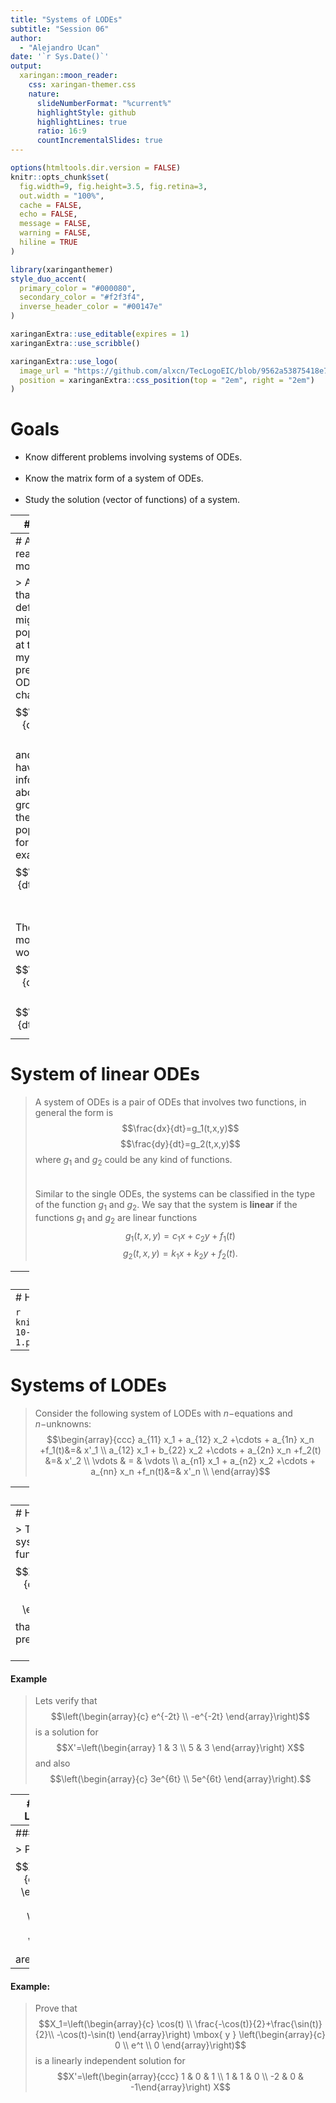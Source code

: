 ```yaml
---
title: "Systems of LODEs"
subtitle: "Session 06"
author: 
  - "Alejandro Ucan"
date: '`r Sys.Date()`'
output:
  xaringan::moon_reader:
    css: xaringan-themer.css
    nature:
      slideNumberFormat: "%current%"
      highlightStyle: github
      highlightLines: true
      ratio: 16:9
      countIncrementalSlides: true
---
```


```r
options(htmltools.dir.version = FALSE)
knitr::opts_chunk$set(
  fig.width=9, fig.height=3.5, fig.retina=3,
  out.width = "100%",
  cache = FALSE,
  echo = FALSE,
  message = FALSE, 
  warning = FALSE,
  hiline = TRUE
)
```

```r
library(xaringanthemer)
style_duo_accent(
  primary_color = "#000080",
  secondary_color = "#f2f3f4",
  inverse_header_color = "#00147e"
)
```

```r
xaringanExtra::use_editable(expires = 1)
xaringanExtra::use_scribble()
```

```r
xaringanExtra::use_logo(
  image_url = "https://github.com/alxcn/TecLogoEIC/blob/9562a53875418e749a296c85808a19c85fc4be74/IngenieriaCiencias_Horizontal_RGB.png",
  position = xaringanExtra::css_position(top = "2em", right = "2em")
)
```
# Goals

* Know different problems involving systems of ODEs. <br/><br/>
* Know the matrix form of a system of ODEs. <br/><br/>
* Study the solution (vector of functions) of a system.

---
# Recall

> To model the population growth we use a function $P(t)$ that represents the population at time $t.$ The main hypothesis is that the speed of growth is proportional to the population, $$\frac{dP}{dt}=kP.$$ What if we consider a population that migrates to another country? <br/><br/>
 $$\frac{dP}{dt}=kP-r.$$ <br/><br/>
But, in the real world the population that migrates is not constant in time, so the previous model is not so real.

---
# A more realistic model

> Assume that $R(t)$ defines the migrate population at time $t,$ so my previous ODE changes to $$\frac{dP}{dt}=kP-R,$$ and if we have information about the growth of the migrate population, for example $$\frac{dR}{dt}=sR.$$ <br/><br/> 
Then the model would be $$\frac{dP}{dt}=kP-R,$$ $$\frac{dR}{dt}=sR.$$


---
# System of linear ODEs

> A system of ODEs is a pair of ODEs that involves two functions, in general the form is $$\frac{dx}{dt}=g_1(t,x,y)$$ $$\frac{dy}{dt}=g_2(t,x,y)$$  where $g_1$ and $g_2$ could be any kind of functions. <br/><br/><br/>
Similar to the single ODEs, the systems can be classified in the type of the function $g_1$ and $g_2.$ We say that the system is __linear__ if the functions $g_1$ and $g_2$ are linear functions $$g_1(t,x,y)=c_1x+c_2y+f_1(t)$$ $$g_2(t,x,y)=k_1 x+k_2y+f_2(t).$$

---
# Prey-Predator System

> Assume that we have two species that interact in an ecosystem, such that $x(t)$ and $y(t)$ measures the population at time $t.$ Where $x(t)$ is a vegetarian species and $y(t)$ is a carnivore (consume $x(t)$) then $$\frac{dy}{dt}=-ay+bxy$$ $$\frac{dx}{dt}=cx-dxy$$  where: <br/><br/>
* $a$ is the rate of natural death for the carnivore. <br/><br/>
* $b$ is the rate of growth of the carnivore population per vegetarian. <br/><br/>
* $c$ is the rate of natural death for the vegetarian. <br/><br/>
* $d$ is the rate of growth of the vegetarian population per carnivore. <br/><br/>

This model is known as the __Lotka-Volterra for prey-predator.__

---
# How does it look a solution for that system?

```r
knitr::include_graphics("https://strimas.com/post/2017-10-13-lotka-volterra/index_files/figure-html/time-plot-1.png")
```
---
# Systems of LODEs

> Consider the following system of LODEs with $n-$equations and $n-$unknowns:
 $$\begin{array}{ccc} a_{11} x_1 + a_{12} x_2 +\cdots + a_{1n} x_n +f_1(t)&=& x'_1 \\ a_{12} x_1 + b_{22} x_2 +\cdots + a_{2n} x_n +f_2(t) &=& x'_2 \\ \vdots & = & \vdots \\ a_{n1} x_1 + a_{n2} x_2 +\cdots + a_{nn} x_n +f_n(t)&=& x'_n \\ \end{array}$$  

---
## Matrix form

> Last expressión can be expresed as:

$$\left(\begin{array}{c} x'_1 \\ x'_2 \\ \vdots \\ x'_n \end{array}\right) =\left(\begin{array}{c} a_{11} & a_{12} & \ldots & a_{1n}\\ a_{21} & a_{22} & \ldots & a_{2n} \\ \vdots & \vdots & \ddots & \vdots  \\ a_{n1} & a_{n2} & \ldots & a_{nn} \end{array}\right) \left(\begin{array}{c} x_1 \\ x_2 \\ \vdots \\ x_n \end{array}\right)+ \left(\begin{array}{c} f_1(t) \\ f_2(t) \\ \vdots \\ f_n(t) \end{array}\right)$$
$$ X' = A X+F$$

---
# How is the solution?

> The solution of a system is a vector of functions $$X=\left(\begin{array}{c} x_1(t) \\ x_2(t) \\ \vdots \\ x_n(t) \end{array}\right)$$ that satisfies the previous equations.
<br/><br/>

---
#### Example

> Lets verify that $$\left(\begin{array}{c} e^{-2t} \\ -e^{-2t}  \end{array}\right)$$ is a solution for $$X'=\left(\begin{array} 1 & 3 \\ 5 & 3 \end{array}\right) X$$ and also $$\left(\begin{array}{c} 3e^{6t} \\ 5e^{6t}  \end{array}\right).$$

---
# Superposition and Linear Independence

> __Superposition:__ if $X_1$ and $X_2$ are solutions of the system, then $$c_1 X_1+c_2 X_2$$ is also a solution. <br/><br/>
__Definition:__ we say that the vector solution $X_1, \, X_2,\, \cdots,\, X_n$ are __linealmente indepentiendes__ if the linear combination $$c_1 X_1+c_2 X_2+\cdots + c_n X_n=O$$ where $O$ is the zero function, we have that $c_1=c_2=\cdots=c_n=0.$

---
#### Example:

> Prove that $$X_1=\left(\begin{array}{c} e^{-2t} \\ -e^{-2t}  \end{array}\right)\quad \mbox{y} \quad \left(\begin{array}{c} 3e^{6t} \\ 5e^{6t}  \end{array}\right)$$ are linearly independent.

---
#### Example:

> Prove that $$X_1=\left(\begin{array}{c} \cos(t) \\ \frac{-\cos(t)}{2}+\frac{\sin(t)}{2}\\ -\cos(t)-\sin(t) \end{array}\right) \mbox{ y } \left(\begin{array}{c} 0 \\ e^t \\ 0  \end{array}\right)$$ is a linearly independent solution for $$X'=\left(\begin{array}{ccc} 1 & 0 & 1 \\ 1 & 1 & 0 \\ -2 & 0 & -1\end{array}\right) X$$